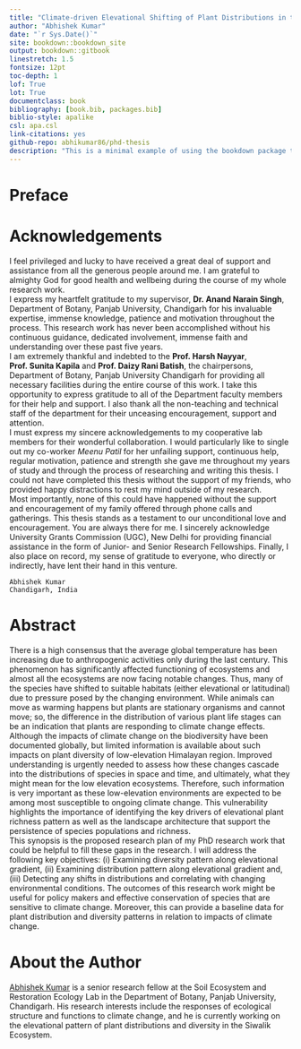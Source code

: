 ```yaml
--- 
title: "Climate-driven Elevational Shifting of Plant Distributions in the selected sites of Siwaliks of north-western India"
author: "Abhishek Kumar"
date: "`r Sys.Date()`"
site: bookdown::bookdown_site
output: bookdown::gitbook
linestretch: 1.5
fontsize: 12pt
toc-depth: 1
lof: True
lot: True
documentclass: book
bibliography: [book.bib, packages.bib]
biblio-style: apalike
csl: apa.csl
link-citations: yes
github-repo: abhikumar86/phd-thesis
description: "This is a minimal example of using the bookdown package to write a book. The output format for this example is bookdown::gitbook."
---
```


# Preface


# Acknowledgements {.unnumbered}

I feel privileged and lucky to have received a great deal of support and assistance from all the generous people around me. I am grateful to almighty God for good health and wellbeing during the course of my whole research work.\
I express my heartfelt gratitude to my supervisor, **Dr. Anand Narain Singh**, Department of Botany, Panjab University, Chandigarh for his invaluable expertise, immense knowledge, patience and motivation throughout the process. This research work has never been accomplished without his continuous guidance, dedicated involvement, immense faith and understanding over these past five years.\
I am extremely thankful and indebted to the **Prof. Harsh Nayyar**, **Prof. Sunita Kapila** and **Prof. Daizy Rani Batish**, the chairpersons, Department of Botany, Panjab University Chandigarh for providing all necessary facilities during the entire course of this work. I take this opportunity to express gratitude to all of the Department faculty members for their help and support. I also thank all the non-teaching and technical staff of the department for their unceasing encouragement, support and attention.\
I must express my sincere acknowledgements to my cooperative lab members for their wonderful collaboration. I would particularly like to single out my co-worker *Meenu Patil* for her unfailing support, continuous help, regular motivation, patience and strength she gave me throughout my years of study and through the process of researching and writing this thesis. I could not have completed this thesis without the support of my friends, who provided happy distractions to rest my mind outside of my research.\
Most importantly, none of this could have happened without the support and encouragement of my family offered through phone calls and gatherings. This thesis stands as a testament to our unconditional love and encouragement. You are always there for me. I sincerely acknowledge University Grants Commission (UGC), New Delhi for providing financial assistance in the form of Junior- and Senior Research Fellowships. Finally, I also place on record, my sense of gratitude to everyone, who directly or indirectly, have lent their hand in this venture.\

```block2
Abhishek Kumar   
Chandigarh, India
```


# Abstract {.unnumbered}

There is a high consensus that the average global temperature has been increasing due to anthropogenic activities only during the last century. This phenomenon has significantly affected functioning of ecosystems and almost all the ecosystems are now facing notable changes. Thus, many of the species have shifted to suitable habitats (either elevational or latitudinal) due to pressure posed by the changing environment. While animals can move as warming happens but plants are stationary organisms and cannot move; so, the difference in the distribution of various plant life stages can be an indication that plants are responding to climate change effects.\
Although the impacts of climate change on the biodiversity have been documented globally, but limited information is available about such impacts on plant diversity of low-elevation Himalayan region. Improved understanding is urgently needed to assess how these changes cascade into the distributions of species in space and time, and ultimately, what they might mean for the low elevation ecosystems. Therefore, such information is very important as these low-elevation environments are expected to be among most susceptible to ongoing climate change. This vulnerability highlights the importance of identifying the key drivers of elevational plant richness pattern as well as the landscape architecture that support the persistence of species populations and richness.\
This synopsis is the proposed research plan of my PhD research work that could be helpful to fill these gaps in the research. I will address the following key objectives: (i) Examining diversity pattern along elevational gradient, (ii) Examining distribution pattern along elevational gradient and, (iii) Detecting any shifts in distributions and correlating with changing environmental conditions. The outcomes of this research work might be useful for policy makers and effective conservation of species that are sensitive to climate change. Moreover, this can provide a baseline data for plant distribution and diversity patterns in relation to impacts of climate change.

# About the Author {.unnumbered}

[Abhishek Kumar](https://akumar.netlify.app/) is a senior research fellow at the Soil Ecosystem and Restoration Ecology Lab in the Department of Botany, Panjab University, Chandigarh. His research interests include the responses of ecological structure and functions to climate change, and he is currently working on the elevational pattern of plant distributions and diversity in the Siwalik Ecosystem.
